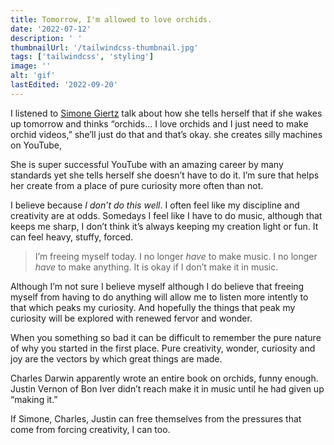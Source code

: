 ```yaml
---
title: Tomorrow, I'm allowed to love orchids.
date: '2022-07-12'
description: ' '
thumbnailUrl: '/tailwindcss-thumbnail.jpg'
tags: ['tailwindcss', 'styling']
image: ''
alt: 'gif'
lastEdited: '2022-09-20'
---
```


I listened to [Simone Giertz](https://youtube.com) talk about how she tells herself that if she wakes up tomorrow and thinks “orchids… I love orchids and I just need to make orchid videos,” she’ll just do that and that’s okay. she creates silly machines on YouTube, 

She is super successful YouTube with an amazing career by many standards yet she tells herself she doesn’t have to do it. I’m sure that helps her create from a place of pure curiosity more often than not.

I believe because *I don’t do this well*. I often feel like my discipline and creativity are at odds. Somedays I feel like I have to do music, although that keeps me sharp, I don’t think it’s always keeping my creation light or fun. It can feel heavy, stuffy, forced.

>I’m freeing myself today. I no longer *have* to make music. I no longer *have* to make anything. It is okay if I don’t make it in music.

Although I’m not sure I believe myself although I do believe that freeing myself from having to do anything will allow me to listen more intently to that which peaks my curiosity. And hopefully the things that peak my curiosity will be explored with renewed fervor and wonder.

When you something so bad it can be difficult to remember the pure nature of why you started in the first place. Pure creativity, wonder, curiosity and joy are the vectors by which great things are made.

Charles Darwin apparently wrote an entire book on orchids, funny enough. Justin Vernon of Bon Iver didn’t reach make it in music until he had given up “making it.”

If Simone, Charles, Justin can free themselves from the pressures that come from forcing creativity, I can too.